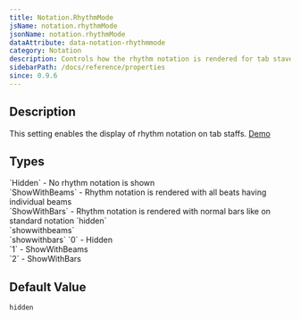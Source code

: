 ```yaml
---
title: Notation.RhythmMode
jsName: notation.rhythmMode
jsonName: notation.rhythmMode
dataAttribute: data-notation-rhythmmode
category: Notation
description: Controls how the rhythm notation is rendered for tab staves. 
sidebarPath: /docs/reference/properties
since: 0.9.6
---
```



## Description

This setting enables the display of rhythm notation on tab staffs. [Demo](/docs/showcase/guitar-tabs)

<PropertyDescription metadata={metadata} />

## Types

<TypeTable>
    <TypeRow name="AlphaTab.TabRhythmMode" type="net">
        `Hidden` -  No rhythm notation is shown<br />
        `ShowWithBeams` - Rhythm notation is rendered with all beats having individual beams<br />
        `ShowWithBars` - Rhythm notation is rendered with normal bars like on standard notation
    </TypeRow>
    <TypeRow name="string" type="json-html">
        `hidden`<br />
        `showwithbeams`<br />
        `showwithbars`
    </TypeRow>
    <TypeRow name="int" type="js-html">
        `0` - Hidden<br />
        `1` - ShowWithBeams<br />
        `2` - ShowWithBars
    </TypeRow>
</TypeTable>

## Default Value

`hidden`